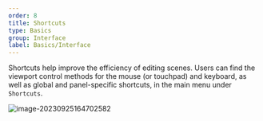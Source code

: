 ```yaml
---
order: 8
title: Shortcuts
type: Basics
group: Interface
label: Basics/Interface
---
```


Shortcuts help improve the efficiency of editing scenes. Users can find the viewport control methods for the mouse (or touchpad) and keyboard, as well as global and panel-specific shortcuts, in the main menu under `Shortcuts`.

<Image src="https://mdn.alipayobjects.com/huamei_yo47yq/afts/img/A*OKsvTZ6s2eoAAAAAAAAAAAAADhuCAQ/original" alt="image-20230925164702582" />

